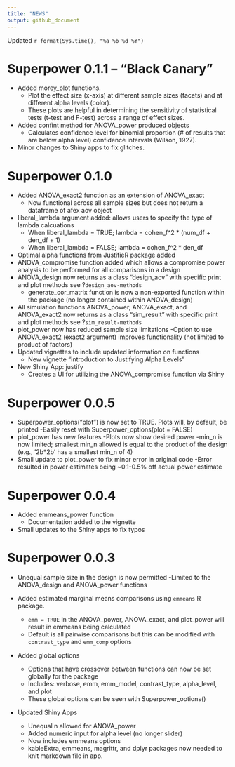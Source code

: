 ```yaml
---
title: "NEWS"
output: github_document
---
```


Updated `r format(Sys.time(), "%a %b %d %Y")`

# Superpower 0.1.1 -- "Black Canary"
- Added morey_plot functions.
  - Plot the effect size (x-axis) at different sample sizes (facets) and at different alpha levels (color).
  - These plots are helpful in determining the sensitivity of statistical tests (t-test and F-test) across a range of effect sizes.
- Added confint method for ANOVA_power produced objects
  - Calculates confidence level for binomial proportion (# of results that are below alpha level) confidence intervals (Wilson, 1927).
- Minor changes to Shiny apps to fix glitches.

# Superpower 0.1.0
- Added ANOVA_exact2 function as an extension of ANOVA_exact
  - Now functional across all sample sizes but does not return a dataframe of afex aov object
- liberal_lambda argument added: allows users to specify the type of lambda calcuations
  - When liberal_lambda = TRUE; lambda = cohen_f^2 * (num_df + den_df + 1)
  - When liberal_lambda = FALSE; lambda = cohen_f^2 * den_df 
- Optimal alpha functions from JustifieR package added
- ANOVA_compromise function added which allows a compromise power analysis to be performed for all comparisons in a design
- ANOVA_design now returns as a class "design_aov" with specific print and plot methods see ?`design_aov-methods`
  - generate_cor_matrix function is now a non-exported function within the package (no longer contained within ANOVA_design)
- All simulation functions ANOVA_power, ANOVA_exact, and ANOVA_exact2 now returns as a class "sim_result" with specific print and plot methods see ?`sim_result-methods`
- plot_power now has reduced sample size limitations
  -Option to use ANOVA_exact2 (exact2 argument) improves functionality (not limited to product of factors)
- Updated vignettes to include updated information on functions
  - New vignette "Introduction to Justifying Alpha Levels"
- New Shiny App: justify
  - Creates a UI for utilizing the ANOVA_compromise function via Shiny

# Superpower 0.0.5

- Superpower_options("plot") is now set to TRUE. Plots will, by default, be printed
  -Easily reset with Superpower_options(plot = FALSE)
- plot_power has new features
  -Plots now show desired power
  -min_n is now limited; smallest min_n allowed is equal to the product of the design (e.g., '2b*2b' has a smallest min_n of 4)
- Small update to plot_power to fix minor error in original code
  -Error resulted in power estimates being ~0.1-0.5% off actual power estimate

# Superpower 0.0.4

- Added emmeans_power function
  - Documentation added to the vignette

- Small updates to the Shiny apps to fix typos

# Superpower 0.0.3

- Unequal sample size in the design is now permitted
  -Limited to the ANOVA_design and ANOVA_power functions
  
- Added estimated marginal means comparisons using `emmeans` R package.
  - `emm = TRUE` in the ANOVA_power, ANOVA_exact, and plot_power will result in emmeans being calculated
  - Default is all pairwise comparisons but this can be modified with `contrast_type` and `emm_comp` options
  
- Added global options
  - Options that have crossover between functions can now be set globally for the package
  - Includes: verbose, emm, emm_model, contrast_type, alpha_level, and plot
  - These global options can be seen with Superpower_options()

- Updated Shiny Apps  
  - Unequal n allowed for ANOVA_power
  - Added numeric input for alpha level (no longer slider)
  - Now includes emmeans options
  - kableExtra, emmeans, magrittr, and dplyr packages now needed to knit markdown file in app.